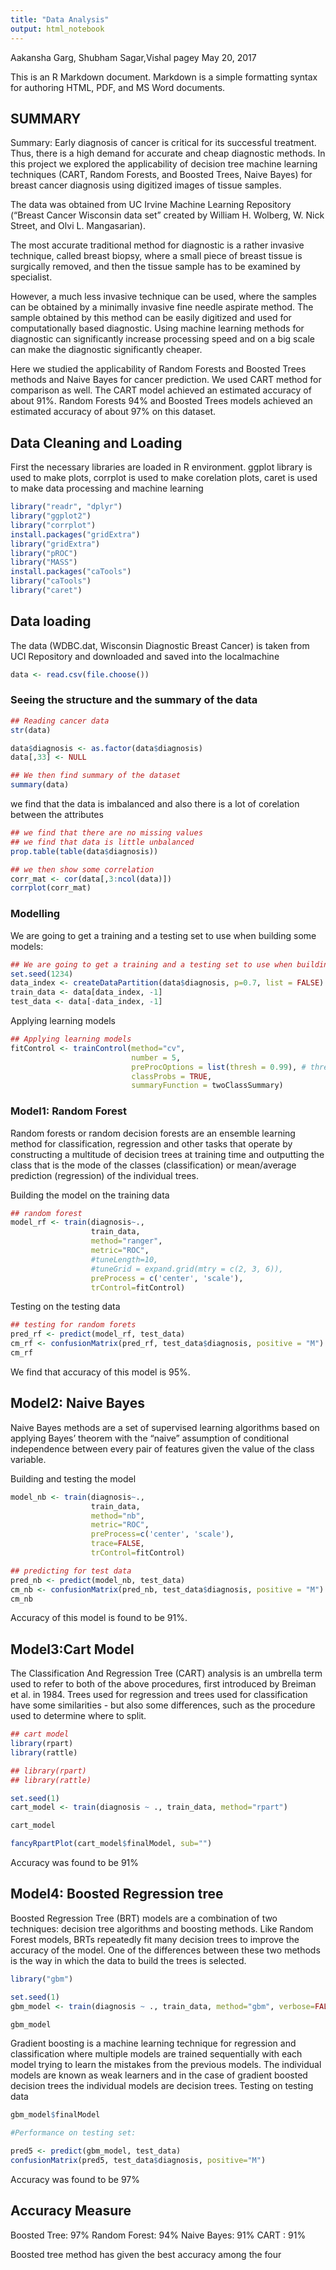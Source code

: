 ```yaml
---
title: "Data Analysis"
output: html_notebook
---
```


Aakansha Garg, Shubham Sagar,Vishal pagey
May 20, 2017

This is an R Markdown document. Markdown is a simple formatting syntax for authoring HTML, PDF, and MS Word documents. 

## SUMMARY 
Summary: Early diagnosis of cancer is critical for its successful treatment. Thus, there is a high demand for accurate and cheap diagnostic methods. In this project we explored the applicability of decision tree machine learning techniques (CART, Random Forests, and Boosted Trees, Naive Bayes) for breast cancer diagnosis using digitized images of tissue samples. 

The data was obtained from UC Irvine Machine Learning Repository (“Breast Cancer Wisconsin data set” created by William H. Wolberg, W. Nick Street, and Olvi L. Mangasarian). 

The most accurate traditional method for diagnostic is a rather invasive technique, called breast biopsy, where a small piece of breast tissue is surgically removed, and then the tissue sample has to be examined by specialist. 

However, a much less invasive technique can be used, where the samples can be obtained by a minimally invasive fine needle aspirate method. The sample obtained by this method can be easily digitized and used for computationally based diagnostic. 
Using machine learning methods for diagnostic can significantly increase processing speed and on a big scale can make the diagnostic significantly cheaper.

Here we studied the applicability of Random Forests and Boosted Trees methods and Naive Bayes for cancer prediction. We used CART method for comparison as well. The CART model achieved an estimated accuracy of about 91%. Random Forests 94% and Boosted Trees models achieved an estimated accuracy of about 97% on this dataset.

## Data Cleaning and Loading
First the necessary libraries are loaded in R environment. ggplot library is used to make plots, corrplot is used to make corelation plots, caret is used to make data processing and machine learning

```r
library("readr", "dplyr")
library("ggplot2")
library("corrplot")
install.packages("gridExtra")
library("gridExtra")
library("pROC")
library("MASS")
install.packages("caTools")
library("caTools")
library("caret")
```

## Data loading
The data (WDBC.dat, Wisconsin Diagnostic Breast Cancer) is taken from UCI Repository and downloaded and saved into the localmachine

```r
data <- read.csv(file.choose())
```

### Seeing the structure and the summary of the data

```r
## Reading cancer data
str(data)
```

```r
data$diagnosis <- as.factor(data$diagnosis)
data[,33] <- NULL
```
```r
## We then find summary of the dataset 
summary(data)
```
we find that the data is imbalanced and also there is a lot of corelation between the attributes

```r
## we find that there are no missing values
## we find that data is little unbalanced
prop.table(table(data$diagnosis))
```
```r
## we then show some correlation 
corr_mat <- cor(data[,3:ncol(data)])
corrplot(corr_mat)
```
### Modelling
We are going to get a training and a testing set to use when building some models:

```r
## We are going to get a training and a testing set to use when building some models:
set.seed(1234)
data_index <- createDataPartition(data$diagnosis, p=0.7, list = FALSE)
train_data <- data[data_index, -1]
test_data <- data[-data_index, -1]
```

Applying learning models

```r
## Applying learning models
fitControl <- trainControl(method="cv",
                           number = 5,
                           preProcOptions = list(thresh = 0.99), # threshold for pca preprocess
                           classProbs = TRUE,
                           summaryFunction = twoClassSummary)

```

### Model1: Random Forest
Random forests or random decision forests are an ensemble learning method for classification, regression and other tasks that operate by constructing a multitude of decision trees at training time and outputting the class that is the mode of the classes (classification) or mean/average prediction (regression) of the individual trees.

Building the model on the training data

```r
## random forest
model_rf <- train(diagnosis~.,
                  train_data,
                  method="ranger",
                  metric="ROC",
                  #tuneLength=10,
                  #tuneGrid = expand.grid(mtry = c(2, 3, 6)),
                  preProcess = c('center', 'scale'),
                  trControl=fitControl)
```

Testing on the testing data

```r
## testing for random forets
pred_rf <- predict(model_rf, test_data)
cm_rf <- confusionMatrix(pred_rf, test_data$diagnosis, positive = "M")
cm_rf
```
We find that accuracy of this model is 95%.
  
  
## Model2: Naive Bayes
Naive Bayes methods are a set of supervised learning algorithms based on applying Bayes’ theorem with the “naive” assumption of conditional independence between every pair of features given the value of the class variable.

Building and testing the model

```r
model_nb <- train(diagnosis~.,
                  train_data,
                  method="nb",
                  metric="ROC",
                  preProcess=c('center', 'scale'),
                  trace=FALSE,
                  trControl=fitControl)
```

```r
## predicting for test data
pred_nb <- predict(model_nb, test_data)
cm_nb <- confusionMatrix(pred_nb, test_data$diagnosis, positive = "M")
cm_nb
```
Accuracy of this model is found to be 91%.


## Model3:Cart Model
The Classification And Regression Tree (CART) analysis is an umbrella term used to refer to both of the above procedures, first introduced by Breiman et al. in 1984. Trees used for regression and trees used for classification have some similarities - but also some differences, such as the procedure used to determine where to split.

```r
## cart model
library(rpart)
library(rattle)
```
```r
## library(rpart)
## library(rattle)

set.seed(1)
cart_model <- train(diagnosis ~ ., train_data, method="rpart")
```

```r
cart_model
```
```r
fancyRpartPlot(cart_model$finalModel, sub="")
```
Accuracy was found to be 91%


## Model4: Boosted Regression tree
Boosted Regression Tree (BRT) models are a combination of two techniques: decision tree algorithms and boosting methods. Like Random Forest models, BRTs repeatedly fit many decision trees to improve the accuracy of the model. One of the differences between these two methods is the way in which the data to build the trees is selected.

```r
library("gbm")
```
```r
set.seed(1)
gbm_model <- train(diagnosis ~ ., train_data, method="gbm", verbose=FALSE)
```

```r
gbm_model
```

Gradient boosting is a machine learning technique for regression and classification where multiple models are trained sequentially with each model trying to learn the mistakes from the previous models. The individual models are known as weak learners and in the case of gradient boosted decision trees the individual models are decision trees.
Testing on testing data

```r
gbm_model$finalModel
```
```r
#Performance on testing set:

pred5 <- predict(gbm_model, test_data)
confusionMatrix(pred5, test_data$diagnosis, positive="M")
```
Accuracy was found to be 97%

## Accuracy Measure
Boosted Tree: 97% 
Random Forest: 94% 
Naive Bayes: 91% 
CART : 91%

Boosted tree method has given the best accuracy among the four

